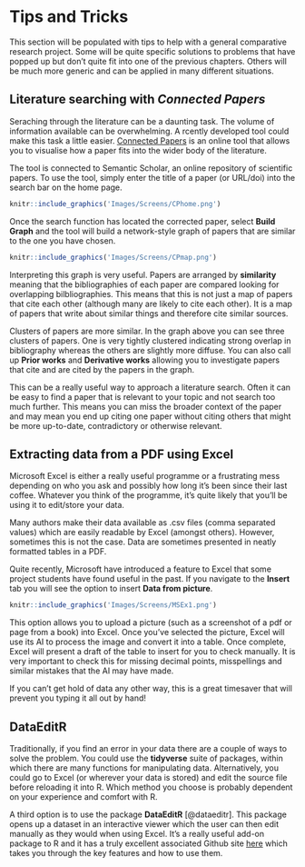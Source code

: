 # Tips and Tricks

This section will be populated with tips to help with a general comparative research project. Some will be quite specific solutions to problems that have popped up but don't quite fit into one of the previous chapters. Others will be much more generic and can be applied in many different situations.

## Literature searching with *Connected Papers*

Seraching through the  literature can be a daunting task. The volume of information available can be overwhelming. A rcently developed tool could make this task a little easier. [Connected Papers][connectedpapers] is an online tool that allows you to visualise how a paper fits into the wider body of the literature.

The tool is connected to Semantic Scholar, an online repository of scientific papers. To use the tool, simply enter the title of a paper (or URL/doi) into the search bar on the home page.

```r
knitr::include_graphics('Images/Screens/CPhome.png')
```

Once the search function has located the corrected paper, select **Build Graph** and the tool will build a network-style graph of papers that are similar to the one you have chosen.

```r
knitr::include_graphics('Images/Screens/CPmap.png')
```

Interpreting this graph is very useful. Papers are arranged by **similarity** meaning that the bibliographies of each paper are compared looking for overlapping bilbliographies. This means that this is not just a map of papers that cite each other (although many are likely to cite each other). It is a map of papers that write about similar things and therefore cite similar sources.

Clusters of papers are more similar. In the graph above you can see three clusters of papers. One is very tightly clustered indicating strong overlap in bibliography whereas the others are slightly more diffuse. You can also call up **Prior works** and **Derivative works** allowing you to investigate papers that cite and are cited by the papers in the graph.

This can be a really useful way to approach a literature search. Often it can be easy to find a paper that is relevant to your topic and not search too much further. This means you can miss the broader context of the paper and may mean you end up citing one paper without citing others that might be more up-to-date, contradictory or otherwise relevant.

## Extracting data from a PDF using Excel

Microsoft Excel is either a really useful programme or a frustrating mess depending on who you ask and possibly how long it's been since their last coffee. Whatever you think of the programme, it's quite likely that you'll be using it to edit/store your data. 

Many authors make their data available as .csv files (comma separated values) which are easily readable by Excel (amongst others). However, sometimes this is not the case. Data are sometimes presented in neatly formatted tables in a PDF. 

Quite recently, Microsoft have introduced a feature to Excel that some project students have found useful in the past. If you navigate to the **Insert** tab you will see the option to insert **Data from picture**.

```r
knitr::include_graphics('Images/Screens/MSEx1.png')
```

This option allows you to upload a picture (such as a screenshot of a pdf or page from a book) into Excel. Once you've selected the picture, Excel will use its AI to process the image and convert it into a table. Once complete, Excel will present a draft of the table to insert for you to check manually. It is very important to check this for missing decimal points, misspellings and similar mistakes that the AI may have made.

If you can't get hold of data any other way, this is a great timesaver that will prevent you typing it all out by hand!

## DataEditR

Traditionally, if you find an error in your data there are a couple of ways to solve the problem. You could use the **tidyverse** suite of packages, within which there are many functions for manipulating data. Alternatively, you could go to Excel (or wherever your data is stored) and edit the source file before reloading it into R. Which method you choose is probably dependent on your experience and comfort with R.

A third option is to use the package **DataEditR** [@dataeditr]. This package opens up a dataset in an interactive viewer which the user can then edit manually as they would when using Excel. It's a really useful add-on package to R and it has a truly excellent associated Github site [here][dataeditr] which takes you through the key features and how to use them.



[connectedpapers]: https://www.connectedpapers.com "connectedpapers"
[dataeditr]: https://dillonhammill.github.io/DataEditR/articles/DataEditR.html "dataeditr"
